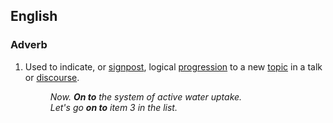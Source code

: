 {{see|onto}}
==English==

===Adverb===
{{infl|en|adverb|head=[[over]] [[to]]}}

# Used to indicate, or [[signpost]], logical [[progression]] to a new [[topic]] in a talk or [[discourse]].
#:''Now. '''On to''' the system of active water uptake.''
#:''Let's go '''on to''' item 3 in the list.''